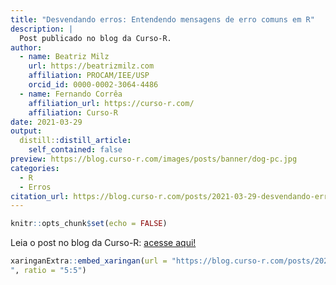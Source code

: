 ```yaml
---
title: "Desvendando erros: Entendendo mensagens de erro comuns em R"
description: |
  Post publicado no blog da Curso-R.
author:
  - name: Beatriz Milz
    url: https://beatrizmilz.com
    affiliation: PROCAM/IEE/USP
    orcid_id: 0000-0002-3064-4486
  - name: Fernando Corrêa
    affiliation_url: https://curso-r.com/
    affiliation: Curso-R
date: 2021-03-29
output:
  distill::distill_article:
    self_contained: false
preview: https://blog.curso-r.com/images/posts/banner/dog-pc.jpg
categories:
  - R
  - Erros
citation_url: https://blog.curso-r.com/posts/2021-03-29-desvendando-erros/
---
```



```r
knitr::opts_chunk$set(echo = FALSE)
```


Leia o post no blog da Curso-R: [acesse aqui!](https://blog.curso-r.com/posts/2021-03-29-desvendando-erros/)

```r
xaringanExtra::embed_xaringan(url = "https://blog.curso-r.com/posts/2021-03-29-desvendando-erros/
", ratio = "5:5")
```




